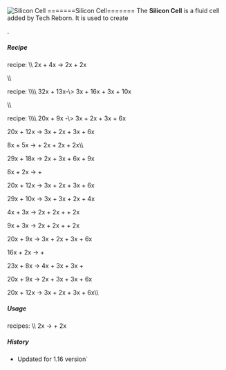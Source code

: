 ![Silicon Cell](/mods/techreborn/silicon_cell.png)
=======Silicon Cell======= The **Silicon Cell** is a fluid cell
added by Tech Reborn. It is used to create


<Mcitem id="techreborn:silicon_plate"/>.

##### Recipe

<Mcitem id="techreborn:blast_furnace"/> recipe: \\\\
2x <Mcitem id="techreborn:quartz_dust"/> +
4x<Mcitem id="techreborn:carbon_cell"/> -\>
2x<Mcitem id="techreborn:silicon_cell"/> +
2x<Mcitem id="techreborn:compressed_air_cell"/>

\\\\

<Mcitem id="techreborn:industrial_centrifuge"/>
recipe: \\\\ 32x<Mcitem id="minecraft:redstone"/> +
13x<Mcitem id="techreborn:empty_cell"/>-\> 3x
<Mcitem id="techreborn:silicon_cell"/> + 16x
<Mcitem id="techreborn:pyrite_dust"/> + 3x
<Mcitem id="techreborn:ruby_dust"/> + 10x
<Mcitem id="techreborn:mercury_cell"/>

\\\\

<Mcitem id="techreborn:industrial_electrolyzer"/>
recipe: \\\\
20x<Mcitem id="techreborn:almandine_dust"/> +
9x<Mcitem id="techreborn:empty_cell"/> -\>
3x<Mcitem id="techreborn:iron_dust"/> +
2x<Mcitem id="techreborn:aluminum_dust"/> +
3x<Mcitem id="techreborn:silicon_cell"/> +
6x<Mcitem id="techreborn:compressed_air_cell"/>

20x<Mcitem id="techreborn:andradite_dust"/> +
12x<Mcitem id="techreborn:empty_cell"/> -\>
3x<Mcitem id="techreborn:calcium_cell"/> +
2x<Mcitem id="techreborn:iron_dust"/> +
3x<Mcitem id="techreborn:silicon_cell"/> +
6x<Mcitem id="techreborn:compressed_air_cell"/>

8x<Mcitem id="techreborn:clay_dust"/> +
5x<Mcitem id="techreborn:empty_cell"/> -\>
<Mcitem id="techreborn:lithium_cell"/> +
2x<Mcitem id="techreborn:silicon_cell"/> +
2x<Mcitem id="techreborn:aluminium_dust"/> +
2x<Mcitem id="techreborn:sodium_cell"/>\\\\

29x<Mcitem id="techreborn:emerald_dust"/> +
18x<Mcitem id="techreborn:empty_cell"/> -\>
2x<Mcitem id="techreborn:aluminum_dust"/> +
3x<Mcitem id="techreborn:beryllium_cell"/> +
6x<Mcitem id="techreborn:silicon_cell"/> +
9x<Mcitem id="techreborn:compressed_air_cell"/>

8x<Mcitem id="techreborn:flint_dust"/> +
2x<Mcitem id="techreborn:empty_cell"/> -\>
<Mcitem id="techreborn:silicon_cell"/> +
<Mcitem id="techreborn:compressed_air_cell"/>

20x<Mcitem id="techreborn:grossular_dust"/> +
12x<Mcitem id="techreborn:empty_cell"/> -\>
3x<Mcitem id="techreborn:calcium_cell"/> +
2x<Mcitem id="techreborn:aluminum_dust"/> +
3x<Mcitem id="techreborn:silicon_cell"/> +
6x<Mcitem id="techreborn:compressed_air_cell"/>

29x<Mcitem id="techreborn:lazurite_dust"/> +
10x<Mcitem id="techreborn:empty_cell"/> -\>
3x<Mcitem id="techreborn:aluminum_dust"/> +
3x<Mcitem id="techreborn:silicon_cell"/> +
2x<Mcitem id="techreborn:calcium_cell"/> +
4x<Mcitem id="techreborn:sodium_cell"/>

4x<Mcitem id="techreborn:obsidian_dust"/> +
3x<Mcitem id="techreborn:empty_cell"/> -\>
2x<Mcitem id="techreborn:small_pile_of_magnesium_dust"/> +
2x<Mcitem id="techreborn:small_pile_of_iron_dust"/> +
<Mcitem id="techreborn:silicon_cell"/> +
2x<Mcitem id="techreborn:compressed_air_cell"/>

9x<Mcitem id="techreborn:peridot_dust"/> +
3x<Mcitem id="techreborn:empty_cell"/> -\>
2x<Mcitem id="techreborn:magnesium_dust"/> +
2x<Mcitem id="techreborn:iron_dust"/> +
<Mcitem id="techreborn:silicon_cell"/> +
2x<Mcitem id="techreborn:compressed_air_cell"/>

20x<Mcitem id="techreborn:pyrope_dust"/> +
9x<Mcitem id="techreborn:empty_cell"/> -\>
3x<Mcitem id="techreborn:magnesium_dust"/> +
2x<Mcitem id="techreborn:aluminum_dust"/> +
3x<Mcitem id="techreborn:silicon_cell"/> +
6x<Mcitem id="techreborn:compressed_air_cell"/>

16x<Mcitem id="minecraft:sand"/> +
2x<Mcitem id="techreborn:empty_cell"/> -\>
<Mcitem id="techreborn:silicon_cell"/> +
<Mcitem id="techreborn:compressed_air_cell"/>

23x<Mcitem id="techreborn:sodalite_dust"/> +
8x<Mcitem id="techreborn:empty_cell"/> -\>
4x<Mcitem id="techreborn:sodium_cell"/> +
3x<Mcitem id="techreborn:aluminum_dust"/> +
3x<Mcitem id="techreborn:silicon_cell"/> +
<Mcitem id="techreborn:chlorite_cell"/>

20x<Mcitem id="techreborn:spessartine_dust"/> +
9x<Mcitem id="techreborn:empty_cell"/> -\>
2x<Mcitem id="techreborn:aluminum_dust"/> +
3x<Mcitem id="techreborn:manganese_dust"/> +
3x<Mcitem id="techreborn:silicon_cell"/> +
6x<Mcitem id="techreborn:compressed_air_cell"/>

20x<Mcitem id="techreborn:uvarovite_dust"/> +
12x<Mcitem id="techreborn:empty_cell"/> -\>
3x<Mcitem id="techreborn:calcium_cell"/> +
2x<Mcitem id="techreborn:chrome_dust"/> +
3x<Mcitem id="techreborn:silicon_cell"/> +
6x<Mcitem id="techreborn:compressed_air_cell"/>\\\\

##### Usage

<Mcitem id="techreborn:blast_furnace"/> recipes:
\\\\ 2x<Mcitem id="techreborn:silicon_cell"/> -\>
<Mcitem id="techreborn:silicon_plate"/> +
2x<Mcitem id="techreborn:empty_cell"/>

##### History

* Updated for 1.16 version`

